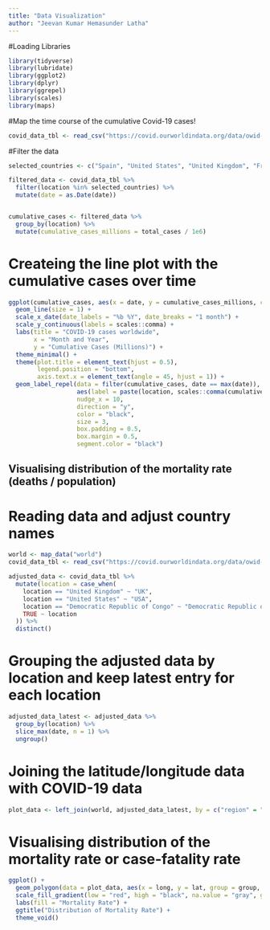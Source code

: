 ```yaml
---
title: "Data Visualization"
author: "Jeevan Kumar Hemasunder Latha"
---
```




#Loading Libraries
```r
library(tidyverse)
library(lubridate)
library(ggplot2)
library(dplyr)
library(ggrepel)
library(scales)
library(maps)

```

#Map the time course of the cumulative Covid-19 cases!
```r
covid_data_tbl <- read_csv("https://covid.ourworldindata.org/data/owid-covid-data.csv")
```

#Filter the data 
```r

selected_countries <- c("Spain", "United States", "United Kingdom", "France", "Germany")

filtered_data <- covid_data_tbl %>%
  filter(location %in% selected_countries) %>%
  mutate(date = as.Date(date))


cumulative_cases <- filtered_data %>%
  group_by(location) %>%
  mutate(cumulative_cases_millions = total_cases / 1e6)
```


# Createing the line plot with the cumulative cases over time
```r
ggplot(cumulative_cases, aes(x = date, y = cumulative_cases_millions, color = location)) +
  geom_line(size = 1) +
  scale_x_date(date_labels = "%b %Y", date_breaks = "1 month") +
  scale_y_continuous(labels = scales::comma) +
  labs(title = "COVID-19 cases worldwide",
       x = "Month and Year",
       y = "Cumulative Cases (Millions)") +
  theme_minimal() +
  theme(plot.title = element_text(hjust = 0.5),
        legend.position = "bottom",
        axis.text.x = element_text(angle = 45, hjust = 1)) +
  geom_label_repel(data = filter(cumulative_cases, date == max(date)),
                   aes(label = paste(location, scales::comma(cumulative_cases_millions), sep = " - ")),
                   nudge_x = 10,
                   direction = "y",
                   color = "black",
                   size = 3,
                   box.padding = 0.5,
                   box.margin = 0.5,
                   segment.color = "black")
```

## Visualising distribution of the mortality rate (deaths / population)

# Reading data and adjust country names
```r

world <- map_data("world")
covid_data_tbl <- read_csv("https://covid.ourworldindata.org/data/owid-covid-data.csv")

adjusted_data <- covid_data_tbl %>% 
  mutate(location = case_when(
    location == "United Kingdom" ~ "UK",
    location == "United States" ~ "USA",
    location == "Democratic Republic of Congo" ~ "Democratic Republic of the Congo",
    TRUE ~ location
  )) %>%
  distinct()
```


# Grouping the adjusted data by location and keep latest entry for each location
```r

adjusted_data_latest <- adjusted_data %>%
  group_by(location) %>%
  slice_max(date, n = 1) %>%
  ungroup()
```

# Joining the latitude/longitude data with COVID-19 data
```r

plot_data <- left_join(world, adjusted_data_latest, by = c("region" = "location"))
```

# Visualising distribution of the mortality rate or case-fatality rate
```r

ggplot() +
  geom_polygon(data = plot_data, aes(x = long, y = lat, group = group, fill = total_deaths / population), color = "black") +
  scale_fill_gradient(low = "red", high = "black", na.value = "gray", guide = "legend") +
  labs(fill = "Mortality Rate") +
  ggtitle("Distribution of Mortality Rate") +
  theme_void()
```